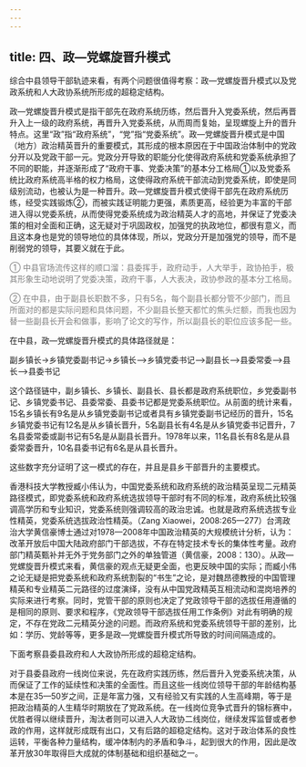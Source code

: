 ```yaml
---
---
---
```

title: 四、政—党螺旋晋升模式
---

综合中县领导干部轨迹来看，有两个问题很值得考察：政—党螺旋晋升模式以及党政系统和人大政协系统所形成的超稳定结构。

政—党螺旋晋升模式是指干部先在政府系统历练，然后晋升入党委系统，然后再晋升入上一级的政府系统，再晋升入党委系统，从而周而复始，呈现螺旋上升的晋升特点。这里“政”指“政府系统”，“党”指“党委系统”。政—党螺旋晋升模式是中国（地方）政治精英晋升的重要模式，其形成的根本原因在于中国政治体制中的党政分开以及党政干部一元。党政分开导致的职能分化使得政府系统和党委系统承担了不同的职能，并逐渐形成了“政府干事、党委决策”的基本分工格局①以及党委系统比政府系统高半格的权力格局，这使得政府系统干部流动到党委系统，即使是同级别流动，也被认为是一种晋升。政—党螺旋晋升模式使得干部先在政府系统历练，经受实践锻炼②，而被实践证明能力更强，素质更高，经验更为丰富的干部进入得以党委系统，从而使得党委系统成为政治精英人才的高地，并保证了党委决策的相对全面和正确，这无疑对于巩固政权，加强党的执政地位，都很有意义，而且这本身也是党的领导地位的具体体现，所以，党政分开是加强党的领导，而不是削弱党的领导，其要义就在于此。
<font color=gray >

① 中县官场流传这样的顺口溜：县委挥手，政府动手，人大举手，政协拍手，极其形象生动地说明了党委决策，政府干事，人大表决，政协参政的基本分工格局。
</font>
<font color=gray >

② 在中县，由于副县长职数不多，只有5名，每个副县长都分管不少部门，而且所面对的都是实际问题和具体问题，不少副县长整天都忙的焦头烂额，而我也因为替一些副县长开会和做事，影响了论文的写作，所以副县长的职位应该多配一些。
</font>

在中县，政—党螺旋晋升模式的具体路径就是：

副乡镇长->乡镇党委副书记->乡镇长—>乡镇党委书记—>副县长—>县委常委—>县长—>县委书记

这个路径链中，副乡镇长、乡镇长、副县长、县长都是政府系统职位，乡党委副书记、乡镇党委书记、县委常委、县委书记都是党委系统职位。从前面的统计来看，15名乡镇长有9名是从乡镇党委副书记或者具有乡镇党委副书记经历的晋升，15名乡镇党委书记有12名是从乡镇长晋升，5名副县长有4名是从乡镇党委书记晋升，7名县委常委或副书记有5名是从副县长晋升。1978年以来，11名县长有8名是从县委常委晋升，10名县委书记有6名是从县长晋升。

这些数字充分证明了这一模式的存在，并且是县乡干部晋升的主要模式。

香港科技大学教授臧小伟认为，中国党委系统和政府系统的政治精英呈现二元精英路径模式，即党委系统和政府系统选拔领导干部时有不同的标准，政府系统比较强调高学历和专业知识，党委系统则强调较高的政治忠诚。也就是政府系统选拔专业性精英，党委系统选拔政治性精英。（Zang
Xiaowei，2008:265—277）台湾政治大学黄信豪博士通过对1978—2008年中国政治精英的大规模统计分析，认为：改革开放后中国大陆政府部门干部选拔，不存在特定技术专长的集体性考量。政府部门精英甄补并无外于党务部门之外的单独管道（黄信豪，2008：130）。从政—党螺旋晋升模式来看，黄信豪的观点无疑更全面，也更反映中国的实际；而臧小伟之论无疑是把党委系统和政府系统割裂的“书生”之论，是对魏昂德教授的中国管理精英和专业精英二元路径的过度演绎，没有从中国党政精英互相流动和混岗培养的实际来进行考察。同时，党管干部的原则也决定了党政领导干部的选拔任用遵循的是相同的原则、要求和程序，《党政领导干部选拔任用工作条例》对此有明确的规定，不存在党政二元精英分途的问题。而政府系统和党委系统领导干部的差别，比如：学历、党龄等等，更多是政—党螺旋晋升模式所导致的时间间隔造成的。

下面考察县委县政府和人大政协所形成的超稳定结构。

对于县委县政府一线岗位来说，先在政府实践历练，然后晋升入党委系统决策，从而保证了工作的延续性和决策的全面性。而且这些一线岗位领导干部的年龄结构基本是在35—50岁之间，正是年富力强，又有经验又有实践的人生高峰期，等于是把政治精英的人生精华时期放在了党政系统。在一线岗位竞争式晋升的锦标赛中，优胜者得以继续晋升，淘汰者则可以进入人大政协二线岗位，继续发挥监督或者参政的作用，这样就形成既有出口，又有后路的超稳定结构。这对于政治体系的良性运转，平衡各种力量结构，缓冲体制内的矛盾和争斗，起到很大的作用，因此是改革开放30年取得巨大成就的体制基础和组织基础之一。
